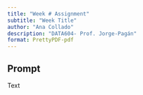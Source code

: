 ```yaml
---
title: "Week # Assignment"
subtitle: "Week Title"
author: "Ana Collado"
description: "DATA604- Prof. Jorge-Pagán"
format: PrettyPDF-pdf
---
```


## Prompt

Text


